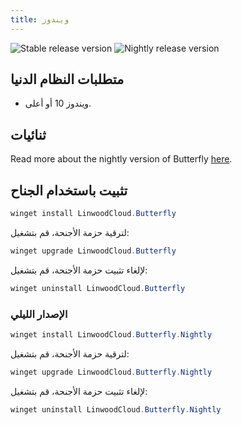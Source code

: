 ```yaml
---
title: ويندوز
---
```


![Stable release version](https://img.shields.io/badge/dynamic/yaml?color=c4840d&label=Stable&query=%24.version&url=https%3A%2F%2Fraw.githubusercontent.com%2FLinwoodDev%2Fbutterfly%2Fstable%2Fapp%2Fpubspec.yaml&style=for-the-badge)
![Nightly release version](https://img.shields.io/badge/dynamic/yaml?color=f7d28c&label=Nightly&query=%24.version&url=https%3A%2F%2Fraw.githubusercontent.com%2FLinwoodDev%2Fbutterfly%2Fnightly%2Fapp%2Fpubspec.yaml&style=for-the-badge)


## متطلبات النظام الدنيا

- ويندوز 10 أو أعلى.

## ثنائيات

<Tabs>
<TabItem label="Stable">
  <CardGrid>
    <DownloadButton after="/downloads/post-windows" href="https://github.com/LinwoodDev/butterfly/releases/download/stable/linwood-butterfly-windows-setup-x86_64.exe" title="Setup"/>
    <DownloadButton after="/downloads/post-windows" href="https://github.com/LinwoodDev/butterfly/releases/download/stable/linwood-butterfly-windows-x86_64.zip" title="Portable"/>
  </CardGrid>
</TabItem>
<TabItem label="Nightly">
  <CardGrid>
    <DownloadButton after="/downloads/post-windows" href="https://github.com/LinwoodDev/butterfly/releases/download/nightly/linwood-butterfly-windows-setup-x86_64.exe" title="Setup"/>
    <DownloadButton after="/downloads/post-windows" href="https://github.com/LinwoodDev/butterfly/releases/download/nightly/linwood-butterfly-windows-x86_64.zip" title="Portable"/>
  </CardGrid>
</TabItem>
</Tabs>

Read more about the nightly version of Butterfly [here](/nightly).

## تثبيت باستخدام الجناح

```powershell
winget install LinwoodCloud.Butterfly
```

لترقية حزمة الأجنحة، قم بتشغيل:

```powershell
winget upgrade LinwoodCloud.Butterfly
```

لإلغاء تثبيت حزمة الأجنحة، قم بتشغيل:

```powershell
winget uninstall LinwoodCloud.Butterfly
```

### الإصدار الليلي

```powershell
winget install LinwoodCloud.Butterfly.Nightly
```

لترقية حزمة الأجنحة، قم بتشغيل:

```powershell
winget upgrade LinwoodCloud.Butterfly.Nightly
```

لإلغاء تثبيت حزمة الأجنحة، قم بتشغيل:

```powershell
winget uninstall LinwoodCloud.Butterfly.Nightly
```
